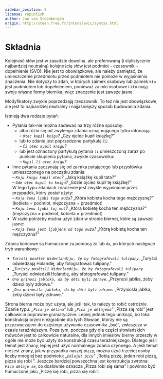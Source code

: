 ```yaml
---
sidebar_position: 8
license: republish
author: Jan van Steenbergen
origin: http://steen.free.fr/interslavic/syntax.html
---
```


# Składnia

Kolejność słów jest w zasadzie dowolna, ale preferowaną (i stylistycznie najbardziej neutralną) kolejnością słów jest podmiot – czasownik – dopełnienie (SVO). Nie jest to obowiązkowe, ale należy pamiętać, że umieszczenie przedmiotu przed podmiotem nie pomoże w wyjaśnieniu znaczenia. Nie dotyczy to zdań, w których zaimek osobowy lub zaimek `kto` jest podmiotem lub dopełnieniem, ponieważ zaimki osobowe i `kto` mają swoje własne formy biernika, więc znaczenie jest zawsze jasne.

Modyfikatory zwykle poprzedzają rzeczownik. To też nie jest obowiązkowe, ale jest to najbardziej neutralny i najjaśniejszy sposób budowania zdania.

Istnieją dwa rodzaje pytań:

- Pytania tak-nie można zadawać na trzy różne sposoby:
  - albo różni się od zwykłego zdania oznajmującego tylko intonacją:\
    _– `Otec kupil knigu`?_ „Czy ojciec kupił książkę?”
  - lub to zdanie jest poprzedzone partykułą `či`:\
    _– `Či otec kupil knigu`?_
  - lub jest oznaczony partykułą pytania `li` umieszczoną zaraz po punkcie skupienia pytania, zwykle czasowniku:\
    _– `Kupil li otec knigu`?_
- Inne pytania zaczynają się od zaimka pytającego lub przysłówka umieszczonego na początku zdania:\
  _– `Koju knigu kupil otec`?_ „Jaką książkę kupił tata?”\
  _– `Gde otec kupil tu knigu`?_ „Gdzie ojciec kupił tę książkę?”\
  W tego typu zdaniach znaczenie jest zwykle wyjaśnione przez przypadek, który został użyty:\
  – _`Koja žena ljubi togo muža`?_ „Która kobieta kocha tego mężczyznę?” (kobieta = podmiot, mężczyzna = przedmiot)\
  – _`Koju ženu ljubi toj muž`?_ „Którą kobietę kocha ten mężczyzna?” (mężczyzna = podmiot, kobieta = przedmiot)
- W razie potrzeby można użyć zdań w stronie biernej, które są zawsze jasne:\
  _– `Koja žena jest ljubjena od togo muža`?_ „Którą kobietę kocha ten mężczyzna?”

Zdania końcowe są tłumaczone za pomocą `že` lub `da`, po których następuje tryb warunkowy:

- _`Turisti posětet Niderlandiju, že by fotografovali tulipany`._ „Turyści odwiedzają Holandię, aby fotografować tulipany.”
- __`Turisty posětili Niderlandiju, že by fotografovali tulipany`._ „Turyści odwiedzili Holandię, aby sfotografować tulipany.”
- _`Ona prinosi jabloka, da by děti byli zdrave`._ „Przynosi jabłka, żeby dzieci były zdrowe.”
- __`Ona prinosila jabloka, da by děti byli zdrave`._ „Przyniosła jabłka, żeby dzieci były zdrowe.”

Strona bierna może być użyta, ale jeśli tak, to należy to robić ostrożnie. Zdanie typu: _„`Pica je dělana`”_ lub _„`Pica je dělajema`”_ „Pizza się robi” jest całkowicie poprawne gramatycznie. Lepiej jednak tego uniknąć, bo taka konstrukcja brzmi niezgrabnie dla tych Słowian, którzy nie są przyzwyczajeni do częstego używania czasownika „być”, zwłaszcza w czasie teraźniejszym. Poza tym, podczas gdy dla części słowiańskich mówców jest to całkowicie naturalne, dla innych imiesłów bierny przeszły w ogóle nie może być użyty do konstrukcji czasu teraźniejszego. Dlatego jeśli temat jest znany, lepiej jest użyć normalnego zdania czynnego. A jeśli temat nie jest znany, jak w przypadku naszej pizzy, można użyć trzeciej osoby liczby mnogiej bez podmiotu: _„`Dělajut picu`”_ „Robią pizzę, jeden robi pizzę, pizza się robi ”. Jeszcze bardziej powszechna jest konstrukcja zwrotna: _`Pica dělaje se`_, co dosłownie oznacza „Pizza robi się sama” i powinno być tłumaczone jako „Pizzę się robi, pizza się robi”.


